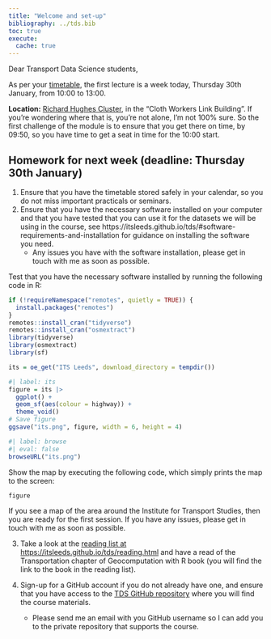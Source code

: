 ```yaml
---
title: "Welcome and set-up"
bibliography: ../tds.bib
toc: true
execute: 
  cache: true
---
```


Dear Transport Data Science students,

As per your [timetable](https://itsleeds.github.io/tds/schedule.html), the first lecture is a week today, Thursday 30th January, from 10:00 to 13:00.

**Location:** [Richard Hughes Cluster](https://maps.app.goo.gl/zn9Hw93hVDk2ALNw8), in the "Cloth Workers Link Building". If you're wondering where that is, you're not alone, I'm not 100% sure. So the first challenge of the module is to ensure that you get there on time, by 09:50, so you have time to get a seat in time for the 10:00 start.

## Homework for next week (deadline: Thursday 30th January)

1. Ensure that you have the timetable stored safely in your calendar, so you do not miss important practicals or seminars.
2. Ensure that you have the necessary software installed on your computer and that you have tested that you can use it for the datasets we will be using in the course, see https://itsleeds.github.io/tds/#software-requirements-and-installation for guidance on installing the software you need.
    - Any issues you have with the software installation, please get in touch with me as soon as possible.

Test that you have the necessary software installed by running the following code in R:

```r
if (!requireNamespace("remotes", quietly = TRUE)) {
  install.packages("remotes")
}
remotes::install_cran("tidyverse")
remotes::install_cran("osmextract")
library(tidyverse)
library(osmextract)
library(sf)
```

```r
its = oe_get("ITS Leeds", download_directory = tempdir())
```

```r
#| label: its
figure = its |>
  ggplot() +
  geom_sf(aes(colour = highway)) +
  theme_void()
# Save figure
ggsave("its.png", figure, width = 6, height = 4)
```

```r
#| label: browse
#| eval: false
browseURL("its.png")
```

<!-- ![ITS](its.png) -->

Show the map by executing the following code, which simply prints the map to the screen:

```r
figure
```

If you see a map of the area around the Institute for Transport Studies, then you are ready for the first session. If you have any issues, please get in touch with me as soon as possible.

3. Take a look at the [reading list at https://itsleeds.github.io/tds/reading.html](https://itsleeds.github.io/tds/reading.html) and have a read of the Transportation chapter of Geocomputation with R book (you will find the link to the book in the reading list).

4. Sign-up for a GitHub account if you do not already have one, and ensure that you have access to the [TDS GitHub repository](https://github.com/itsleeds/tds) where you will find the course materials.
    - Please send me an email with you GitHub username so I can add you to the private repository that supports the course.
